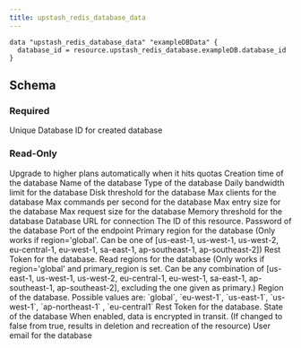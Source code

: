 ```yaml
---
title: upstash_redis_database_data
---
```


<RequestExample>

```hcl example.tf
data "upstash_redis_database_data" "exampleDBData" {
  database_id = resource.upstash_redis_database.exampleDB.database_id
}
```

</RequestExample>

## Schema

### Required

<ParamField query="database_id" type="string" required>
    Unique Database ID for created database
</ParamField>

### Read-Only

<ResponseField name="auto_scale" type="bool">
    Upgrade to higher plans automatically when it hits quotas
</ResponseField>

<ResponseField name="creation_time" type="number">
    Creation time of the database
</ResponseField>

<ResponseField name="database_name" type="string">
    Name of the database
</ResponseField>

<ResponseField name="database_type" type="string">
    Type of the database
</ResponseField>

<ResponseField name="db_daily_bandwidth_limit" type="number">
    Daily bandwidth limit for the database
</ResponseField>

<ResponseField name="db_disk_threshold" type="number">
    Disk threshold for the database
</ResponseField>

<ResponseField name="db_max_clients" type="number">
    Max clients for the database
</ResponseField>

<ResponseField name="db_max_commands_per_second" type="number">
    Max commands per second for the database
</ResponseField>

<ResponseField name="db_max_entry_size" type="number">
    Max entry size for the database
</ResponseField>

<ResponseField name="db_max_request_size" type="number">
    Max request size for the database
</ResponseField>

<ResponseField name="db_memory_threshold" type="number">
    Memory threshold for the database
</ResponseField>

<ResponseField name="endpoint" type="string">
    Database URL for connection
</ResponseField>

<ResponseField name="id" type="string">
    The ID of this resource.
</ResponseField>

<ResponseField name="password" type="string">
    Password of the database
</ResponseField>

<ResponseField name="port" type="number">
    Port of the endpoint
</ResponseField>

<ResponseField name="primary_region" type="string">
    Primary region for the database (Only works if region='global'. Can be one
    of [us-east-1, us-west-1, us-west-2, eu-central-1, eu-west-1, sa-east-1,
    ap-southeast-1, ap-southeast-2])
</ResponseField>

<ResponseField name="read_only_rest_token" type="string">
    Rest Token for the database.
</ResponseField>

<ResponseField name="read_regions" type="set(string)">
    Read regions for the database (Only works if region='global' and
    primary_region is set. Can be any combination of [us-east-1, us-west-1,
    us-west-2, eu-central-1, eu-west-1, sa-east-1, ap-southeast-1,
    ap-southeast-2], excluding the one given as primary.)
</ResponseField>

<ResponseField name="region" type="string">
    Region of the database. Possible values are: `global`, `eu-west-1`,
    `us-east-1`, `us-west-1`, `ap-northeast-1` , `eu-central1`
</ResponseField>

<ResponseField name="rest_token" type="string">
    Rest Token for the database.
</ResponseField>

<ResponseField name="state" type="string">
    State of the database
</ResponseField>

<ResponseField name="tls" type="bool">
    When enabled, data is encrypted in transit. (If changed to false from true,
    results in deletion and recreation of the resource)
</ResponseField>

<ResponseField name="user_email" type="string">
    User email for the database
</ResponseField>
